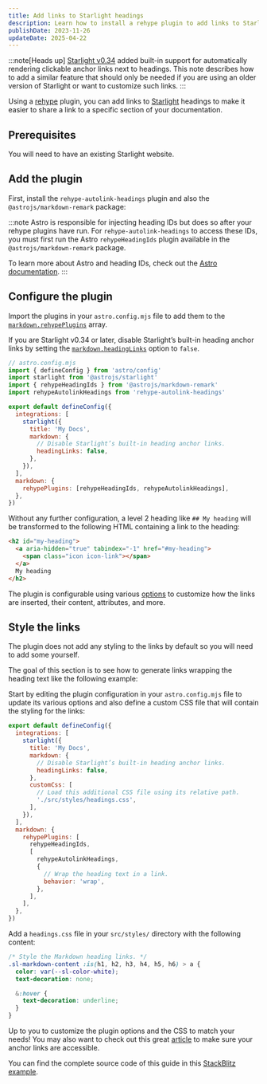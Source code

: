 ```yaml
---
title: Add links to Starlight headings
description: Learn how to install a rehype plugin to add links to Starlight headings to make it easier to share a link to a specific section of your documentation.
publishDate: 2023-11-26
updateDate: 2025-04-22
---
```



:::note[Heads up]
[Starlight v0.34](https://astro.build/blog/starlight-034/#heading-anchor-links) added built-in support for automatically rendering clickable anchor links next to headings.
This note describes how to add a similar feature that should only be needed if you are using an older version of Starlight or want to customize such links.
:::

Using a [rehype](https://github.com/rehypejs/rehype) plugin, you can add links to [Starlight](https://starlight.astro.build) headings to make it easier to share a link to a specific section of your documentation.

## Prerequisites

You will need to have an existing Starlight website.

## Add the plugin

First, install the `rehype-autolink-headings` plugin and also the `@astrojs/markdown-remark` package:

<Pkg pkg="rehype-autolink-headings @astrojs/markdown-remark" />

:::note
Astro is responsible for injecting heading IDs but does so after your rehype plugins have run.
For `rehype-autolink-headings` to access these IDs, you must first run the Astro `rehypeHeadingIds` plugin available in the `@astrojs/markdown-remark` package.

To learn more about Astro and heading IDs, check out the [Astro documentation](https://docs.astro.build/en/guides/markdown-content/#heading-ids-and-plugins).
:::

## Configure the plugin

Import the plugins in your `astro.config.mjs` file to add them to the [`markdown.rehypePlugins`](https://docs.astro.build/en/reference/configuration-reference/#markdownrehypeplugins) array.

If you are Starlight v0.34 or later, disable Starlight’s built-in heading anchor links by setting the [`markdown.headingLinks`](https://starlight.astro.build/reference/configuration/#headinglinks) option to `false`.

```js ins={4-5,11-14,17-19}
// astro.config.mjs
import { defineConfig } from 'astro/config'
import starlight from '@astrojs/starlight'
import { rehypeHeadingIds } from '@astrojs/markdown-remark'
import rehypeAutolinkHeadings from 'rehype-autolink-headings'

export default defineConfig({
  integrations: [
    starlight({
      title: 'My Docs',
      markdown: {
        // Disable Starlight’s built-in heading anchor links.
        headingLinks: false,
      },
    }),
  ],
  markdown: {
    rehypePlugins: [rehypeHeadingIds, rehypeAutolinkHeadings],
  },
})
```

Without any further configuration, a level 2 heading like `## My heading` will be transformed to the following HTML containing a link to the heading:

```html {2-4}
<h2 id="my-heading">
  <a aria-hidden="true" tabindex="-1" href="#my-heading">
    <span class="icon icon-link"></span>
  </a>
  My heading
</h2>
```

The plugin is configurable using various [options](https://github.com/rehypejs/rehype-autolink-headings?tab=readme-ov-file#options) to customize how the links are inserted, their content, attributes, and more.

## Style the links

The plugin does not add any styling to the links by default so you will need to add some yourself.

The goal of this section is to see how to generate links wrapping the heading text like the following example:


<Example />

Start by editing the plugin configuration in your `astro.config.mjs` file to update its various options and also define a custom CSS file that will contain the styling for the links:

```js {9-12,18-24}
export default defineConfig({
  integrations: [
    starlight({
      title: 'My Docs',
      markdown: {
        // Disable Starlight’s built-in heading anchor links.
        headingLinks: false,
      },
      customCss: [
        // Load this additional CSS file using its relative path.
        './src/styles/headings.css',
      ],
    }),
  ],
  markdown: {
    rehypePlugins: [
      rehypeHeadingIds,
      [
        rehypeAutolinkHeadings,
        {
          // Wrap the heading text in a link.
          behavior: 'wrap',
        },
      ],
    ],
  },
})
```

Add a `headings.css` file in your `src/styles/` directory with the following content:

```css
/* Style the Markdown heading links. */
.sl-markdown-content :is(h1, h2, h3, h4, h5, h6) > a {
  color: var(--sl-color-white);
  text-decoration: none;

  &:hover {
    text-decoration: underline;
  }
}
```

Up to you to customize the plugin options and the CSS to match your needs! You may also want to check out this great [article](https://amberwilson.co.uk/blog/are-your-anchor-links-accessible/) to make sure your anchor links are accessible.

You can find the complete source code of this guide in this [StackBlitz example](https://stackblitz.com/edit/github-sxid7t?file=astro.config.mjs).
